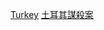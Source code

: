 {{Catnav|頁面分類|人物|各國人物|各國謀殺案受害者}}
{{Catnav|頁面分類|人物|逝世|特殊原因逝世者|謀殺受害者|各國謀殺案受害者}}
{{Catnav|頁面分類|社會|社會問題|犯罪|謀殺|謀殺受害者|各國謀殺案受害者}}
{{Catnav|頁面分類|社會|社會問題|犯罪|謀殺|各國謀殺案|土耳其謀殺案}}
{{Catnav|頁面分類|社會科學|社會學|刑事學|犯罪|謀殺|各國謀殺案|土耳其謀殺案}}
{{Catnav|頁面分類|社會科學|心理學|行為|犯罪|謀殺|各國謀殺案|土耳其謀殺案}}

[[Category:各國謀殺案受害者|Turkey]]
[[Category:土耳其謀殺案|]]